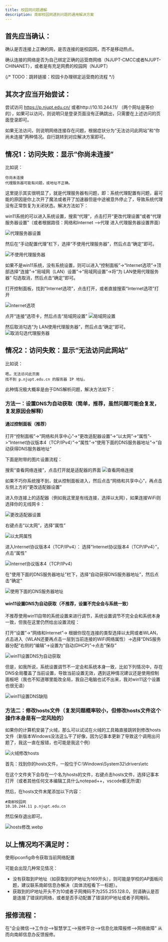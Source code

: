 ```yaml
---
title: 校园网问题通解
description: 南邮校园网遇到问题的通用解决方案
---
```



## 首先应当确认：

确认是否连接上正确的网，是否连接的是校园网，而不是移动热点。

确认连接的网络是否为自己绑定正确的运营商网络（NJUPT-CMCC或者NJUPT-CHINANET），或者是有充足网费的校园网（NJUPT）

{/* TODO：跳转链接：校园卡办理绑定运营商的流程 */}

## 其次才应当开始尝试：

尝试访问 https://p.njupt.edu.cn/ 或者http://10.10.244.11/ （两个网址是等价的），如果可以访问，则说明只是登录页面没有正确跳出，只需要在上述访问的页面登录即可。

如果无法访问，则说明网络连接存在问题，根据症状分为“无法访问此网站”和“你尚未连接”两种情况。自行跳转到对应解决方案即可。



## 情况1：访问失败：显示“你尚未连接”

比如说：
```
你尚未连接
代理服务器可能有问题，或地址不正确。
```

这里提示其实很明显了，就是代理服务器有问题，即：系统代理配置有问题，最可能的原因是你上次开了魔法或者开了加速器但是中途被意外停止了，导致系统代理没有正常恢复为关闭状态。解决方法如下：

win11系统的可以进入系统设置，搜索“代理”，点击打开“更改代理设置”或者“代理服务器设置”（或者根据路径：网络和Internet -->代理  进入代理服务器设置界面）

![代理服务器设置](@assets/docs/life/network/fix_network/代理服务器设置.webp)

然后在“手动配置代理”栏下，选择“不使用代理服务器”，然后点击“确定”即可。

![不使用代理服务器](@assets/docs/life/network/fix_network/不使用代理服务器.webp)

如果不是win11系统，没有系统设置，则可以进入“控制面板”->“Internet选项”->顶部选择“连接”->“局域网（LAN）设置”->“局域网设置”->将“为 LAN使用代理服务器” 勾选取消，然后点击“确定”即可。

打开控制面板，找到“Internet选项”，点击打开，或者直接搜索“Internet选项”打开

![Internet选项](@assets/docs/life/network/fix_network/Internet选项.webp)

点开“连接”选项卡，然后点击“局域网设置”
![局域网设置](@assets/docs/life/network/fix_network/局域网设置.webp)


然后取消勾选“为 LAN使用代理服务器”，然后点击“确定”即可。
![取消勾选代理服务器](@assets/docs/life/network/fix_network/取消勾选代理服务器.webp)


## 情况2：访问失败：显示“无法访问此网站”

比如说：
```
嗯… 无法访问此页面
找不到 p.njupt.edu.cn 的服务器 IP 地址。
```
此种情况极大概率是由于DNS解析问题，解决方法如下：

### 方法一：设置DNS为自动获取（简单，推荐，虽然问题可能会复发，复发原因会解释）

#### 通过控制面板（推荐）
打开“控制面板”->“网络和共享中心”->“更改适配器设置”->“以太网”->“属性”->“Internet协议版本4（TCP/IPv4）”->“属性”->“使用下面的DNS服务器地址”->“自动获得DNS服务器地址”

下面是附带的图片设置流程：

搜索“查看网络连接”，点击打开就是适配器的界面
![查看网络连接](@assets/docs/life/network/fix_network/查看网络连接.webp)

如果不巧你系统搜不到，就从控制面板进入，然后点击“网络和共享中心”，再点击左侧上方的“更改适配器设置”

进入你连接上的适配器（例如我这里是有线连接，选择以太网），如果连接WiFi则选择你的无线网卡：

![更改适配器设置](@assets/docs/life/network/fix_network/更改适配器设置.webp)

右键点击“以太网”，选择“属性”

![以太网属性](@assets/docs/life/network/fix_network/以太网属性.webp)

进入Internet协议版本4（TCP/IPv4）：
选择“Internet协议版本4（TCP/IPv4）”，点击“属性”

![Internet协议版本4（TCP/IPv4）](@assets/docs/life/network/fix_network/ipv4属性.webp)

在"使用下面的DNS服务器地址"栏下，选择“自动获得DNS服务器地址”，然后点击“确定”

![使用下面的DNS服务器地址](@assets/docs/life/network/fix_network/使用下面的DNS服务器地址.webp)


#### win11设置DNS为自动获取（不推荐，设置不完全会与系统一致）

不推荐使用win11自带的系统设置来进行调节，系统设置调节不完全会和系统本身一致，但我在这里仍然给出设置流程：

打开“设置”->“网络和Internet”-> 根据你现在连接的类型选择以太网或者WLAN，点击进入（WLAN还要再点击一层到当前连接的WiFi网络属性）->选择“DNS服务器分配”右侧的“编辑”->设置为“自动(DHCP)”->点击“保存”

![win11设置DNS为自动获取](@assets/docs/life/network/fix_network/win11设置DNS为自动获取.webp)

但是，如我所说，系统设置调节不一定会和系统本身一致，比如下列情况中，存在DNS全局覆盖了当前设置，导致当前设置无效，遇到这种情况建议还是使用控制面板吧（我也不知道哪里能改全局，我自己电脑也试不出来，我对win11这个设置也很无语）

![win11设置DNS缺陷](@assets/docs/life/network/fix_network/win11设置DNS缺陷.webp)

### 方法二：修改hosts文件（复发问题概率较小，但修改hosts文件这个操作本身是有一定风险的）

如果你的计算机安装了火绒，那么可以试试在火绒的工具箱直接跳转到修改hosts文件（新版本Windows没法这么干了好像，因为记事本更新了导致这个调用出问题了，我这一直在报错，也可能是我这个例）

![火绒修改hosts](@assets/docs/life/network/fix_network/火绒修改hosts.webp)


首先：找到你的hosts文件，一般位于C:\Windows\System32\drivers\etc

在这个文件夹下会存在一个名为hosts的文件，右键点击hosts文件，选择记事本打开（或者其他任何文本编辑工具什么notepad++，vscode都无所谓）

然后，在hosts文件末尾添加以下内容：
```
#南邮校园网
10.10.244.11 p.njupt.edu.cn
```
然后保存退出即可。

![hosts修改.webp](@assets/docs/life/network/fix_network/hosts修改.webp)

## 以上情况均不满足时：

使用ipconfig命令获取当前网络配置

可能会出现几种常见情况：

- 没有获取到IP地址（如获取到的IP地址为169开头），则可能是学校的AP面板问题，建议联系南邮信息办解决（具体流程看下一标题）。
- 获取到的IP地址开头不为10或者子网掩码不为255.255.128.0，则请确认是否是连接了错误的网络，或者是否手动配置了错误的IP地址或者子网掩码。


## 报修流程：

在“企业微信-->工作台-->智慧学工-->报修平台-->信息化故障报修-->网络故障” 从而向南邮信息办反馈报修。

<ImageComponent />








